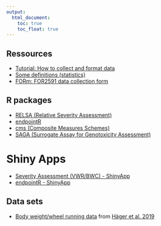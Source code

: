 ```yaml
---
output:
  html_document: 
    toc: true
    toc_float: true
---
```


## Ressources

* [Tutorial: How to collect and format data](Tutorial_DataCollection.html)
* [Some definitions (statistics)](definitions.html)
* [FORm: FOR2591 data collection form](FORm.html)

## R packages

* [RELSA (Relative Severity Assessment)](https://talbotsr.com/RELSA/index.html)
* [endpointR](https://talbotsr.com/endpointR/index.html)
* [cms (Composite Measures Schemes)](https://talbotsr.com/cms/index.html)
* [SAGA (Surrogate Assay for Genotoxicity Assessment)](https://talbotsr.com/saga_package/index.html)

# Shiny Apps
* [Severity Assessment (VWR/BWC) - ShinyApp](https://calliope.shinyapps.io/severity_assessment/)
* [endpointR - ShinyApp](https://calliope.shinyapps.io/endpointer/)
 

## Data sets
* [Body weight/wheel running data](https://talbotsr.com/content/Haeger_2019.txt) from [Häger et al. 2019](https://journals.plos.org/plosbiology/article?id=10.1371/journal.pbio.2006159)
